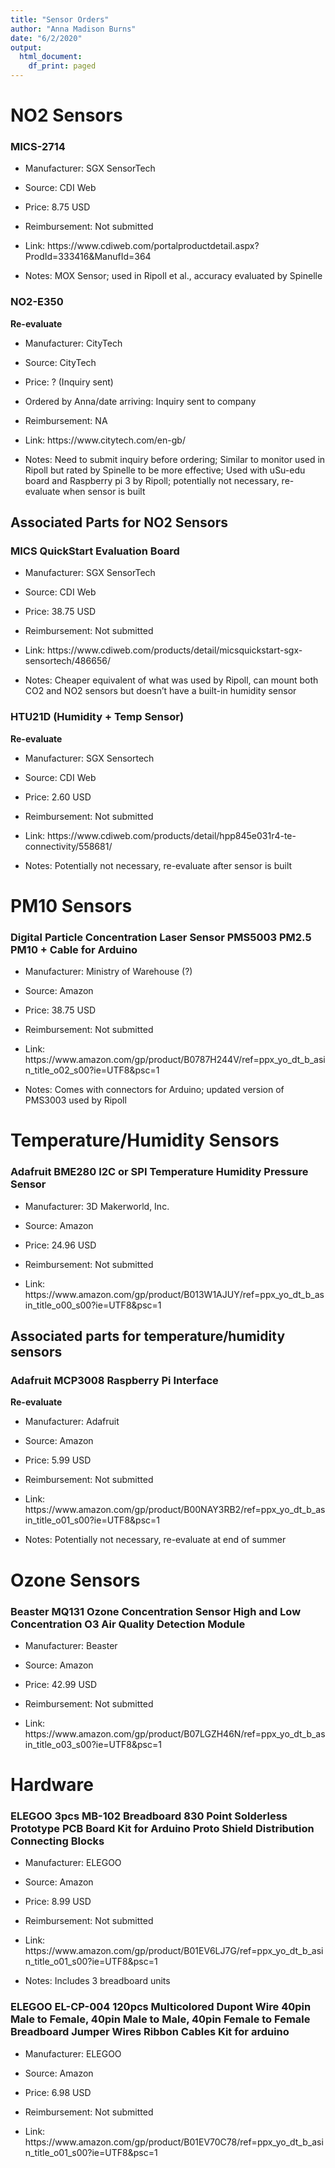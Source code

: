 ```yaml
---
title: "Sensor Orders"
author: "Anna Madison Burns"
date: "6/2/2020"
output:
  html_document:
    df_print: paged
---
```


# NO2 Sensors

### MICS-2714

- Manufacturer:  SGX SensorTech

- Source:  CDI Web

- Price:  8.75 USD

- Reimbursement:  Not submitted

- Link:  https://www.cdiweb.com/portalproductdetail.aspx?ProdId=333416&ManufId=364 

- Notes:  MOX Sensor; used in Ripoll et al., accuracy evaluated by Spinelle

### NO2-E350

**Re-evaluate**

- Manufacturer:  CityTech

- Source:  CityTech

- Price:  ? (Inquiry sent)

- Ordered by Anna/date arriving: Inquiry sent to company

- Reimbursement:  NA

- Link:  https://www.citytech.com/en-gb/

- Notes:  Need to submit inquiry before ordering; Similar to monitor used in Ripoll but rated by Spinelle to be more effective; Used with uSu-edu board and Raspberry pi 3 by Ripoll; potentially not necessary, re-evaluate when sensor is built

## Associated Parts for NO2 Sensors

### MICS QuickStart Evaluation Board 

- Manufacturer:  SGX SensorTech

- Source: CDI Web

- Price: 38.75 USD

- Reimbursement:  Not submitted

- Link:  https://www.cdiweb.com/products/detail/micsquickstart-sgx-sensortech/486656/

- Notes:  Cheaper equivalent of what was used by Ripoll, can mount both CO2 and NO2 sensors but doesn't have a built-in humidity sensor

### HTU21D (Humidity + Temp Sensor)

**Re-evaluate**

- Manufacturer: SGX Sensortech

- Source: CDI Web

- Price:  2.60 USD

- Reimbursement:  Not submitted

- Link:  https://www.cdiweb.com/products/detail/hpp845e031r4-te-connectivity/558681/

- Notes: Potentially not necessary, re-evaluate after sensor is built

# PM10 Sensors

### Digital Particle Concentration Laser Sensor PMS5003 PM2.5 PM10 + Cable for Arduino 

- Manufacturer:  Ministry of Warehouse (?)

- Source:  Amazon

- Price:  38.75 USD

- Reimbursement:  Not submitted

- Link:  https://www.amazon.com/gp/product/B0787H244V/ref=ppx_yo_dt_b_asin_title_o02_s00?ie=UTF8&psc=1

- Notes:  Comes with connectors for Arduino; updated version of PMS3003 used by Ripoll

# Temperature/Humidity Sensors

### Adafruit BME280 I2C or SPI Temperature Humidity Pressure Sensor

- Manufacturer:  3D Makerworld, Inc.

- Source:  Amazon

- Price: 24.96 USD

- Reimbursement: Not submitted

- Link: https://www.amazon.com/gp/product/B013W1AJUY/ref=ppx_yo_dt_b_asin_title_o00_s00?ie=UTF8&psc=1 

## Associated parts for temperature/humidity sensors

### Adafruit MCP3008 Raspberry Pi Interface

**Re-evaluate**

- Manufacturer:  Adafruit

- Source:  Amazon

- Price: 5.99 USD

- Reimbursement: Not submitted

- Link:  https://www.amazon.com/gp/product/B00NAY3RB2/ref=ppx_yo_dt_b_asin_title_o01_s00?ie=UTF8&psc=1 

- Notes: Potentially not necessary, re-evaluate at end of summer

# Ozone Sensors

### Beaster MQ131 Ozone Concentration Sensor High and Low Concentration O3 Air Quality Detection Module

- Manufacturer:  Beaster

- Source:  Amazon

- Price: 42.99 USD

- Reimbursement: Not submitted

- Link:  https://www.amazon.com/gp/product/B07LGZH46N/ref=ppx_yo_dt_b_asin_title_o03_s00?ie=UTF8&psc=1

# Hardware

### ELEGOO 3pcs MB-102 Breadboard 830 Point Solderless Prototype PCB Board Kit for Arduino Proto Shield Distribution Connecting Blocks

- Manufacturer: ELEGOO

- Source: Amazon

- Price: 8.99 USD

- Reimbursement: Not submitted

- Link: https://www.amazon.com/gp/product/B01EV6LJ7G/ref=ppx_yo_dt_b_asin_title_o01_s00?ie=UTF8&psc=1

- Notes: Includes 3 breadboard units

### ELEGOO EL-CP-004 120pcs Multicolored Dupont Wire 40pin Male to Female, 40pin Male to Male, 40pin Female to Female Breadboard Jumper Wires Ribbon Cables Kit for arduino 

- Manufacturer:  ELEGOO

- Source:  Amazon

- Price: 6.98 USD

- Reimbursement: Not submitted

- Link:  https://www.amazon.com/gp/product/B01EV70C78/ref=ppx_yo_dt_b_asin_title_o01_s00?ie=UTF8&psc=1 


